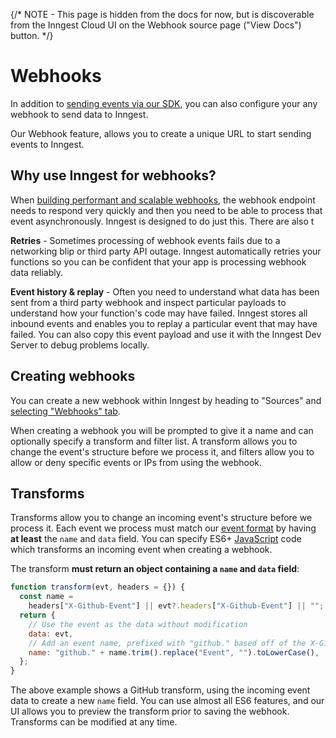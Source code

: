 
{/*
  NOTE - This page is hidden from the docs for now, but is discoverable from the Inngest Cloud UI
  on the Webhook source page ("View Docs") button.
*/}

# Webhooks

In addition to [sending events via our SDK](/docs/events), you can also configure your any webhook to send data to Inngest.

Our Webhook feature, allows you to create a unique URL to start sending events to Inngest.

## Why use Inngest for webhooks?

When [building performant and scalable webhooks](/blog/building-webhooks-that-scale), the webhook endpoint needs to respond very quickly and then you need to be able to process that event asynchronously. Inngest is designed to do just this. There are also t

**Retries** - Sometimes processing of webhook events fails due to a networking blip or third party API outage. Inngest automatically retries your functions so you can be confident that your app is processing webhook data reliably.

**Event history & replay** - Often you need to understand what data has been sent from a third party webhook and inspect particular payloads to understand how your function's code may have failed. Inngest stores all inbound events and enables you to replay a particular event that may have failed. You can also copy this event payload and use it with the Inngest Dev Server to debug problems locally.

## Creating webhooks

You can create a new webhook within Inngest by heading to "Sources" and [selecting "Webhooks" tab](https://app.inngest.com/sources/new#Webhook).

When creating a webhook you will be prompted to give it a name and can optionally specify a transform and filter list. A transform allows you to change the event's structure before we process it, and filters allow you to allow or deny specific events or IPs from using the webhook.

## Transforms

Transforms allow you to change an incoming event's structure before we process it. Each event we process must match our [event format](/docs/reference/events/send) by having **at least** the `name` and `data` field. You can specify ES6+ [JavaScript](https://developer.mozilla.org/en-US/docs/Web/JavaScript) code which transforms an incoming event when creating a webhook.

The transform **must return an object containing a `name` and `data` field**:

```javascript
function transform(evt, headers = {}) {
  const name =
    headers["X-Github-Event"] || evt?.headers["X-Github-Event"] || "";
  return {
    // Use the event as the data without modification
    data: evt,
    // Add an event name, prefixed with "github." based off of the X-Github-Event data
    name: "github." + name.trim().replace("Event", "").toLowerCase(),
  };
}
```
The above example shows a GitHub transform, using the incoming event data to create a new `name` field.
You can use almost all ES6 features, and our UI allows you to preview the transform prior to saving the webhook. Transforms can be modified at any time.
